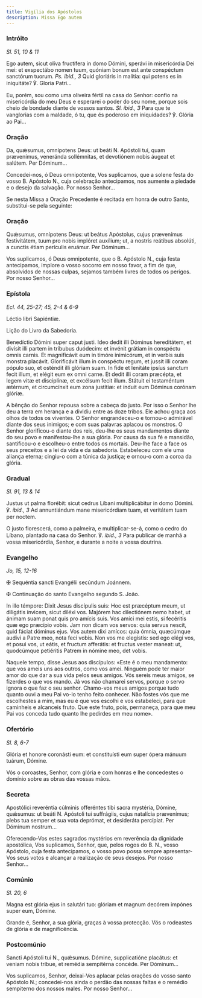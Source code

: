 ```yaml
---
title: Vigília dos Apóstolos
description: Missa Ego autem
---
```


### Intróito

<em>Sl. 51, 10 & 11</em>

<div class="side-by-side not-content">

Ego autem, sicut olíva fructífera in domo Dómini, sperávi in misericórdia
    Dei mei: et exspectábo nomen tuum, quóniam bonum est ante conspéctum
    sanctórum tuorum. <em>Ps. ibid., 3</em> Quid gloriáris in malítia: qui
    potens es in iniquitáte? ℣. Gloria Patri...

Eu, porém, sou como uma oliveira fértil na casa do Senhor: confio na
    misericórdia do meu Deus e esperarei o poder do seu nome, porque sois cheio
    de bondade diante de vossos santos. <em>Sl. ibid., 3</em> Para que te
    vanglorias com a maldade, ó tu, que és poderoso em iniquidades? ℣. Glória ao
    Pai...

</div>

### Oração

<div class="side-by-side not-content">

Da, quǽsumus, omnípotens Deus: ut beáti <span class="text-red-500">N.</span>
    Apóstoli tui, quam prævenímus, veneránda sollémnitas, et devotiónem nobis áugeat
    et salútem. Per Dóminum...

Concedei-nos, ó Deus omnipotente, Vos suplicamos, que a solene festa do
    vosso B. Apóstolo <span class="text-red-500">N.</span>, cuja celebração
    antecipamos, nos aumente a piedade e o desejo da salvação. Por nosso
    Senhor...

</div>

<aside>
  Se nesta Missa a Oração Precedente é recitada em honra de outro Santo,
  substitui-se pela seguinte:
</aside>

### Oração

<div class="side-by-side not-content">

Quǽsumus, omnípotens Deus: ut beátus Apóstolus, cujus prævenímus
    festivitátem, tuum pro nobis implóret auxílium; ut, a nostris reátibus
    absolúti, a cunctis étiam perículis eruámur. Per Dóminum...

Vos suplicamos, ó Deus omnipotente, que o B. Apóstolo
    <span class="text-red-500">N.</span>, cuja festa antecipamos, implore o vosso
    socorro em nosso favor, a fim de que, absolvidos de nossas culpas, sejamos também
    livres de todos os perigos. Por nosso Senhor...

</div>

### Epístola

<em>Ecl. 44, 25-27; 45, 2-4 & 6-9</em>

<div class="side-by-side not-content">

Léctio libri Sapiéntiæ.

Lição do Livro da Sabedoria.

Benedíctio Dómini super caput justi. Ideo dedit illi Dóminus hereditátem, et
    divísit illi partem in tríbubus duódecim: et invénit grátiam in conspéctu
    omnis carnis. Et magnificávit eum in timóre inimicórum, et in verbis suis
    monstra placávit. Glorificávit illum in conspéctu regum, et jussit illi
    coram pópulo suo, et osténdit illi glóriam suam. In fide et lenitáte ipsíus
    sanctum fecit illum, et elégit eum ex omni carne. Et dedit illi coram
    præcépta, et legem vitæ et disciplínæ, et excélsum fecit illum. Státuit ei
    testaméntum ætérnum, et circumcínxit eum zona justítiæ: et índuit eum
    Dóminus corónam glóriæ.

A bênção do Senhor repousa sobre a cabeça do justo. Por isso o Senhor lhe
    deu a terra em herança e a dividiu entre as doze tribos. Ele achou graça aos
    olhos de todos os viventes. O Senhor engrandeceu-o e tornou-o admirável
    diante dos seus inimigos; e com suas palavras aplacou os monstros. O Senhor
    glorificou-o diante dos reis, deu-lhe os seus mandamentos diante do seu povo
    e manifestou-lhe a sua glória. Por causa da sua fé e mansidão, santificou-o
    e escolheu-o entre todos os mortais. Deu-lhe face a face os seus preceitos e
    a lei da vida e da sabedoria. Estabeleceu com ele uma aliança eterna;
    cingiu-o com a túnica da justiça; e ornou-o com a coroa da glória.

</div>

### Gradual

<em>Sl. 91, 13 & 14</em>

<div class="side-by-side not-content">

Justus ut palma florébit: sicut cedrus Líbani multiplicábitur in domo
    Dómini. ℣. <em>ibid., 3</em> Ad annuntiándum mane misericórdiam tuam, et
    veritátem tuam per noctem.

O justo florescerá, como a palmeira, e multiplicar-se-á, como o cedro do
    Líbano, plantado na casa do Senhor. ℣. <em>ibid., 3</em> Para publicar de
    manhã a vossa misericórdia, Senhor, e durante a noite a vossa doutrina.

</div>

### Evangelho

<em>Jo, 15, 12-16</em>

<div class="side-by-side not-content">

<span class="cross text-red-500">✠</span> Sequéntia sancti Evangélii
    secúndum Joánnem.

<span class="cross text-red-500">✠</span> Continuação do santo Evangelho
    segundo S. João.

In illo témpore: Dixit Jesus discípulis suis: Hoc est præcéptum meum, ut
    diligátis ínvicem, sicut diléxi vos. Majórem hac dilectiónem nemo habet, ut
    ánimam suam ponat quis pro amícis suis. Vos amíci mei estis, si fecéritis
    quæ ego præcípio vobis. Jam non dicam vos servos: quia servus nescit, quid
    fáciat dóminus ejus. Vos autem dixi amícos: quia ómnia, quæcúmque audivi a
    Patre meo, nota feci vobis. Non vos me elegístis: sed ego elégi vos, et
    posui vos, ut eátis, et fructum afferátis: et fructus vester maneat: ut,
    quodcúmque petiéritis Patrem in nómine meo, det vobis.

Naquele tempo, disse Jesus aos discípulos: «Este é o meu mandamento: que vos
    ameis uns aos outros, como vos amei. Ninguém pode ter maior amor do que dar
    a sua vida pelos seus amigos. Vós sereis meus amigos, se fizerdes o que vos
    mando. Já vos não chamarei servos, porque o servo ignora o que faz o seu
    senhor. Chamo-vos meus amigos porque tudo quanto ouvi a meu Pai vo-lo tenho
    feito conhecer. Não fostes vós que me escolhestes a mim, mas eu é que vos
    escolhi e vos estabeleci, para que caminheis e alcanceis fruto. Que este
    fruto, pois, permaneça, para que meu Pai vos conceda tudo quanto lhe
    pedirdes em meu nome».

</div>

### Ofertório

<em>Sl. 8, 6-7</em>

<div class="side-by-side not-content">

Glória et honore coronásti eum: et constituísti eum super ópera mánuum
    tuárum, Dómine.

Vós o coroastes, Senhor, com glória e com honras e lhe concedestes o domínio
    sobre as obras das vossas mãos.

</div>

### Secreta

<div class="side-by-side not-content">

Apostólici reveréntia cúlminis offeréntes tibi sacra mystéria, Dómine,
    quǽsumus: ut beáti <span class="text-red-500">N.</span> Apóstoli tui
    suffrágiis, cujus natalícia prævenímus; plebs tua semper et sua vota
    deprómat, et desideráta percípiat. Per Dóminum nostrum...

Oferecendo-Vos estes sagrados mystérios em reverência da dignidade
    apostólica, Vos suplicamos, Senhor, que, pelos rogos do B.
    <span class="text-red-500">N.</span>, vosso Apóstolo, cuja festa antecipamos,
    o vosso povo possa sempre apresentar-Vos seus votos e alcançar a realização de
    seus desejos. Por nosso Senhor...

</div>

### Comúnio

<em>Sl. 20, 6</em>

<div class="side-by-side not-content">

Magna est glória ejus in salutári tuo: glóriam et magnum decórem impónes
    super eum, Dómine.

Grande é, Senhor, a sua glória, graças à vossa protecção. Vós o rodeastes de
    glória e de magnificência.

</div>

### Postcomúnio

<div class="side-by-side not-content">

Sancti Apóstoli tui <span class="text-red-500">N.</span>, quǽsumus. Dómine,
    supplicatióne placátus: et veniam nobis tríbue, et remédia sempitérna
    concéde. Per Dóminum...

Vos suplicamos, Senhor, deixai-Vos aplacar pelas orações do vosso santo
    Apóstolo <span class="text-red-500">N.</span>; concedei-nos ainda o perdão
    das nossas faltas e o remédio sempiterno dos nossos males. Por nosso
    Senhor...

</div>
